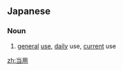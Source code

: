 ==Japanese==
{{ja-kanjitab|当|用}}

===Noun===
{{ja-noun|とうよう}}
# [[general]] [[use]], [[daily]] use, [[current]] use

[[zh:当用]]